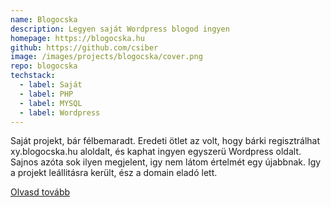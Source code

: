 ```yaml
---
name: Blogocska
description: Legyen saját Wordpress blogod ingyen
homepage: https://blogocska.hu
github: https://github.com/csiber
image: /images/projects/blogocska/cover.png
repo: blogocska
techstack:
  - label: Saját
  - label: PHP
  - label: MYSQL
  - label: Wordpress
---
```


Saját projekt, bár félbemaradt. Eredeti ötlet az volt, hogy bárki regisztrálhat xy.blogocska.hu aloldalt, és kaphat ingyen egyszerü Wordpress oldalt. Sajnos azóta sok ilyen megjelent, igy nem látom értelmét egy újabbnak. Igy a projekt leállitásra került, ész a domain eladó lett.

[Olvasd tovább](/about)
